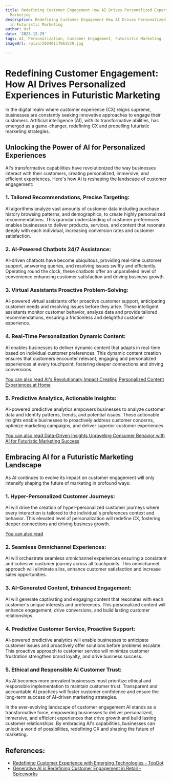 ```yaml
---
title: Redefining Customer Engagement How AI Drives Personalized Experiences in Futuristic
  Marketing
description: Redefining Customer Engagement How AI Drives Personalized Experiences
  in Futuristic Marketing
author: Usf
date: '2023-12-29'
tags: AI, Personalization, Customer Engagement, Futuristic Marketing
imageUrl: /pixa/20240117061529.jpg

---
```

# Redefining Customer  Engagement:  How  AI Drives Personalized Experiences in Futuristic Marketing

In the digital realm where customer experience (CX)  reigns supreme, businesses are constantly seeking innovative approaches to engage their customers. Artificial intelligence (AI), with its transformative abilities, has emerged as a game-changer, redefining CX  and propelling futuristic marketing strategies.

## Unlocking the Power of AI for Personalized Experiences

AI's  transformative capabilities have revolutionized the way businesses interact with their  customers, creating personalized, immersive, and efficient experiences. Here's how AI is reshaping the  landscape of customer engagement:

### 1. Tailored Recommendations, Precise Targeting:

AI algorithms analyze vast amounts of  customer data  including  purchase history browsing patterns, and demographics, to create highly personalized recommendations. This granular understanding of customer preferences enables businesses to deliver products, services, and content that resonate deeply with  each individual, increasing conversion  rates and customer satisfaction.

### 2. AI-Powered Chatbots 24/7 Assistance:

AI-driven  chatbots have  become ubiquitous, providing real-time customer  support, answering queries, and resolving issues swiftly and efficiently.  Operating round the clock,  these chatbots offer an unparalleled level of convenience enhancing customer satisfaction and driving business growth.

### 3. Virtual Assistants Proactive Problem-Solving:

AI-powered virtual assistants offer proactive customer support, anticipating customer needs and resolving issues before they arise. These intelligent assistants monitor customer behavior,  analyze data and provide tailored  recommendations, ensuring a frictionless and delightful customer experience.

### 4. Real-Time Personalization Dynamic Content:

AI enables businesses to deliver dynamic content that adapts in real-time  based  on individual customer preferences.  This dynamic content creation ensures that customers encounter relevant, engaging and personalized experiences at every touchpoint, fostering deeper  connections and driving conversions.

[You can also read AI's Revolutionary Impact Creating Personalized Content Experiences at Home](AI%27s%20Revolutionary%20Impact%20Creating%20Personalized%20Content%20Experiences%20at%20Home)


### 5. Predictive Analytics, Actionable Insights:

AI-powered predictive analytics empowers businesses to analyze customer data and identify patterns, trends, and potential issues. These actionable insights enable businesses to proactively address customer concerns, optimize marketing campaigns,  and deliver superior customer experiences.

[You can also read Data-Driven Insights Unraveling Consumer Behavior with AI for Futuristic Marketing  Success](Data-Driven%20Insights%20Unraveling%20Consumer%20Behavior%20with%20AI%20for%20Futuristic%20Marketing%20Success)


## Embracing AI for a Futuristic Marketing Landscape

As  AI continues to evolve its  impact on customer engagement  will only intensify shaping the future of marketing in profound ways:

### 1.  Hyper-Personalized Customer Journeys:

AI will  drive the creation of hyper-personalized customer  journeys  where every interaction is  tailored to the individual's preferences context and behavior. This elevated level of personalization will redefine CX, fostering deeper connections  and driving business growth.

[You can also read ]()


### 2. Seamless  Omnichannel Experiences:

AI  will orchestrate seamless omnichannel experiences ensuring a consistent and cohesive customer journey across all touchpoints. This omnichannel approach will eliminate silos, enhance customer satisfaction and increase sales opportunities.

### 3. AI-Generated Content, Enhanced Engagement:

AI will generate captivating and engaging content that resonates with  each  customer's unique interests and preferences. This personalized content will enhance engagement, drive conversions, and  build lasting customer relationships.

###  4. Predictive Customer Service, Proactive  Support:

AI-powered predictive analytics will  enable businesses to anticipate customer issues and proactively offer solutions before problems escalate.  This proactive  approach to customer service will minimize customer frustration strengthen brand  loyalty, and drive business success.

### 5.  Ethical and Responsible AI Customer Trust:

As AI becomes  more prevalent businesses must prioritize ethical and responsible implementation to  maintain customer trust. Transparent  and accountable  AI practices will foster customer confidence and ensure the long-term success of AI-driven  marketing strategies.

In the ever-evolving landscape of customer engagement AI stands as  a transformative force,  empowering businesses to deliver personalized, immersive, and efficient experiences that drive growth and build lasting customer relationships. By embracing AI's capabilities, businesses can unlock a world of possibilities,  redefining  CX and shaping  the  future of marketing.

## References:
- [Redefining Customer Experience with Emerging Technologies - TopDot](https://topdot.pk/redefining-customer-experience-with-emerging-technologies.php)
- [Generative AI is Redefining Customer Engagement in Retail - Spiceworks](https://www.spiceworks.com/marketing/ai-in-marketing/guest-article/generative-ai-redefining-retail-customer-engagement/amp/)
